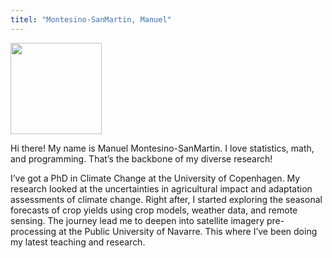 ```yaml
---
titel: "Montesino-SanMartin, Manuel"
---
```


![](images/mmontesinosanmartin.jpg){width="146"}

Hi there! My name is Manuel Montesino-SanMartin. I love statistics, math, and
programming. That's the backbone of my diverse research!

I've got a PhD in Climate Change at the University of Copenhagen. My research
looked at the uncertainties in agricultural impact and adaptation assessments
of climate change. Right after, I started exploring the seasonal forecasts of
crop yields using crop models, weather data, and remote sensing. The journey
lead me to deepen into satellite imagery pre-processing at the Public
University of Navarre. This where I've been doing my latest teaching and
research.